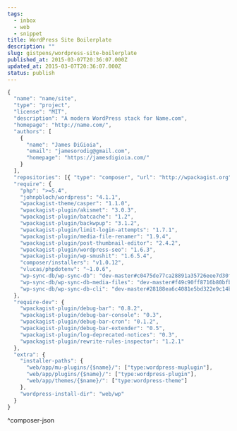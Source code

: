 ```yaml
---
tags:
  - inbox
  - web
  - snippet
title: WordPress Site Boilerplate
description: ""
slug: gistpens/wordpress-site-boilerplate
published_at: 2015-03-07T20:36:07.000Z
updated_at: 2015-03-07T20:36:07.000Z
status: publish
---
```

```js title="composer.json"
{
  "name": "name/site",
  "type": "project",
  "license": "MIT",
  "description": "A modern WordPress stack for Name.com",
  "homepage": "http://name.com/",
  "authors": [
    {
      "name": "James DiGioia",
      "email": "jamesorodig@gmail.com",
      "homepage": "https://jamesdigioia.com/"
    }
  ],
  "repositories": [{ "type": "composer", "url": "http://wpackagist.org" }],
  "require": {
    "php": ">=5.4",
    "johnpbloch/wordpress": "4.1.1",
    "wpackagist-theme/casper": "1.1.0",
    "wpackagist-plugin/akismet": "3.0.3",
    "wpackagist-plugin/batcache": "1.2",
    "wpackagist-plugin/backwpup": "3.1.2",
    "wpackagist-plugin/limit-login-attempts": "1.7.1",
    "wpackagist-plugin/media-file-renamer": "1.9.4",
    "wpackagist-plugin/post-thumbnail-editor": "2.4.2",
    "wpackagist-plugin/wordpress-seo": "1.6.3",
    "wpackagist-plugin/wp-smushit": "1.6.5.4",
    "composer/installers": "v1.0.12",
    "vlucas/phpdotenv": "~1.0.6",
    "wp-sync-db/wp-sync-db": "dev-master#c0475de77ca28891a35726eee7d30f9c0d804ba0",
    "wp-sync-db/wp-sync-db-media-files": "dev-master#f49c90ff8716b80bfbcc650212fd3f583d06f234",
    "wp-sync-db/wp-sync-db-cli": "dev-master#28188ea6c4081e5bd322e9c14bbfc4946d5dcb73"
  },
  "require-dev": {
    "wpackagist-plugin/debug-bar": "0.8.2",
    "wpackagist-plugin/debug-bar-console": "0.3",
    "wpackagist-plugin/debug-bar-cron": "0.1.2",
    "wpackagist-plugin/debug-bar-extender": "0.5",
    "wpackagist-plugin/log-deprecated-notices": "0.3",
    "wpackagist-plugin/rewrite-rules-inspector": "1.2.1"
  },
  "extra": {
    "installer-paths": {
      "web/app/mu-plugins/{$name}/": ["type:wordpress-muplugin"],
      "web/app/plugins/{$name}/": ["type:wordpress-plugin"],
      "web/app/themes/{$name}/": ["type:wordpress-theme"]
    },
    "wordpress-install-dir": "web/wp"
  }
}
```

^composer-json
